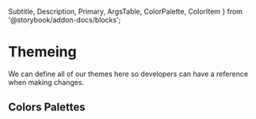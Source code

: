   Subtitle,
  Description,
  Primary,
  ArgsTable, ColorPalette, ColorItem } from '@storybook/addon-docs/blocks';


<Meta title="Introduction|Themes" />

# Themeing

<Description>
  We can define all of our themes here so developers can have a reference when making changes.
</Description>

## Colors Palettes
<ColorPalette>
  <ColorItem
    title="Blinds.com"
    subtitle="Primary"
    colors={['#FFFFFF', '#E5E9F0', '#3060AF']}
  />
  <ColorItem
    title="JustBlinds.com"
    subtitle="Primary"
    colors={['#FFFFFF', '#F8F8F8', '#00A895']}
  />
  <ColorItem
    title="AmericanBlinds.com"
    subtitle="Primary"
    colors={['#FFFFFF', '#F6F6F6', '#D4B019']}
  />
  <ColorItem
    title="Homedepot.com"
    subtitle="Primary"
    colors={['#FFFFFF', '#EEEEEE', '#F66202']}
  />
</ColorPalette>